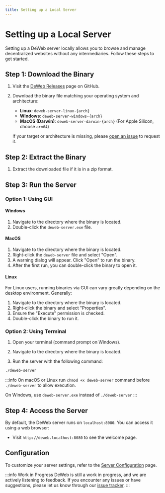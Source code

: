 ```yaml
---
title: Setting up a Local Server
---
```


# Setting up a Local Server

Setting up a DeWeb server locally allows you to browse and manage decentralized websites without any intermediaries.
Follow these steps to get started.

## Step 1: Download the Binary

1. Visit the [DeWeb Releases](https://github.com/massalabs/DeWeb/releases/latest) page on GitHub.
2. Download the binary file matching your operating system and architecture:

   - **Linux**: `deweb-server-linux-{arch}`
   - **Windows**: `deweb-server-windows-{arch}`
   - **MacOS (Darwin)**: `deweb-server-darwin-{arch}` (For Apple Silicon, choose `arm64`)

   If your target or architecture is missing, please [open an issue](https://github.com/massalabs/DeWeb/issues)
   to request it.

## Step 2: Extract the Binary

1. Extract the downloaded file if it is in a zip format.

## Step 3: Run the Server

### Option 1: Using GUI

#### Windows

1. Navigate to the directory where the binary is located.
2. Double-click the `deweb-server.exe` file.

#### MacOS

1. Navigate to the directory where the binary is located.
2. Right-click the `deweb-server` file and select "Open".
3. A warning dialog will appear. Click "Open" to run the binary.
4. After the first run, you can double-click the binary to open it.

#### Linux

For Linux users, running binaries via GUI can vary greatly depending on the desktop environment. Generally:

1. Navigate to the directory where the binary is located.
2. Right-click the binary and select "Properties".
3. Ensure the "Execute" permission is checked.
4. Double-click the binary to run it.

### Option 2: Using Terminal

1. Open your terminal (command prompt on Windows).
2. Navigate to the directory where the binary is located.

3. Run the server with the following command:

```bash
./deweb-server
```

:::info
On macOS or Linux run `chmod +x deweb-server` command before `./deweb-server` to allow execution.

On Windows, use `deweb-server.exe` instead of `./deweb-server`
:::

## Step 4: Access the Server

By default, the DeWeb server runs on `localhost:8080`. You can access it using a web browser:

- Visit `http://deweb.localhost:8080` to see the welcome page.

## Configuration

To customize your server settings, refer to the [Server Configuration](../configuration/server-config) page.

:::info Work in Progress
DeWeb is still a work in progress, and we are actively listening to feedback.
If you encounter any issues or have suggestions, please let us know through our [issue tracker](https://github.com/massalabs/DeWeb/issues).
:::
